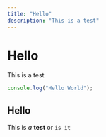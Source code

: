 ```yaml
---
title: "Hello"
description: "This is a test"
---
```


# Hello

This is a test

```js
console.log("Hello World");
```

## Hello

This is *a* **test** or `is it`